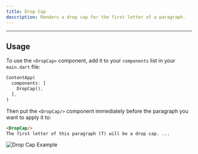 ```yaml
---
title: Drop Cap
description: Renders a drop cap for the first letter of a paragraph.
---
```


---

## Usage

To use the `<DropCap>` component, add it to your `components` list in your `main.dart` file:

```dart
ContentApp(
  components: [
    DropCap(),
  ],
)
```

Then put the `<DropCap/>` component immediately before the paragraph you want to apply it to:

```markdown
<DropCap/>
The first letter of this paragraph (T) will be a drop cap. ...
```

![Drop Cap Example](/content/components/drop_cap.png)
